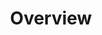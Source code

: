 ---
title: 'Overview'
description: 'The knowledge base is where you can specify topics for your assistant to help callers with. A topic, typically representing an FAQ, contains three sections: "Topic", "Content" and "Actions". In the Content section, add information on the FAQ to teach the assistant how it should answer that type of question. In the Actions section, you can reference function calls to instruct the assistant to execute an action when the topic is triggered.'
---